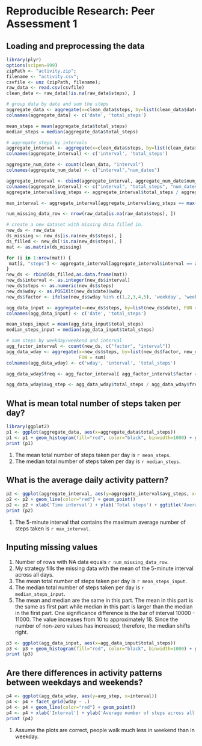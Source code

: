 # Reproducible Research: Peer Assessment 1


## Loading and preprocessing the data

``` r
library(plyr)
options(scipen=999)
zipPath <- "activity.zip";
filename <- "activity.csv";
csvfile <- unz (zipPath, filename);
raw_data <- read.csv(csvfile)
clean_data <- raw_data[!is.na(raw_data$steps), ]

# group data by date and sum the steps
aggregate_data <- aggregate(x=clean_data$steps, by=list(clean_data$date), FUN = sum)
colnames(aggregate_data) <- c('date', 'total_steps')

mean_steps = mean(aggregate_data$total_steps)
median_steps = median(aggregate_data$total_steps)

# aggregate steps by intervals
aggregate_interval <- aggregate(x=clean_data$steps, by=list(clean_data$interval), FUN = sum)
colnames(aggregate_interval) <- c('interval', 'total_steps')

aggregate_num_date <- count(clean_data, "interval")
colnames(aggregate_num_date) <- c("interval","num_dates")

aggregate_interval <- cbind(aggregate_interval, aggregate_num_date$num_dates)
colnames(aggregate_interval) <- c("interval", "total_steps", "num_dates")
aggregate_interval$avg_steps <- aggregate_interval$total_steps / aggregate_interval$num_dates

max_interval <- aggregate_interval[aggregate_interval$avg_steps == max(aggregate_interval$avg_steps), c('interval')]

num_missing_data_row <- nrow(raw_data[is.na(raw_data$steps), ])

# create a new dataset with missing data filled in.
new_ds <- raw_data
ds_missing <- new_ds[is.na(new_ds$steps), ]
ds_filled <- new_ds[!is.na(new_ds$steps), ]
mat <- as.matrix(ds_missing)

for (i in 1:nrow(mat)) {
 mat[i, "steps"] <- aggregate_interval[aggregate_interval$interval == as.integer(mat[i, "interval"]), "avg_steps" ]
}
new_ds <- rbind(ds_filled,as.data.frame(mat))
new_ds$interval <- as.integer(new_ds$interval)
new_ds$steps <- as.numeric(new_ds$steps)
new_ds$wday <- as.POSIXlt(new_ds$date)$wday
new_ds$factor <- ifelse(new_ds$wday %in% c(1,2,3,4,5), 'weekday', 'weekend')

agg_data_input <- aggregate(x=new_ds$steps, by=list(new_ds$date), FUN = sum)
colnames(agg_data_input) <- c('date', 'total_steps')

mean_steps_input = mean(agg_data_input$total_steps)
median_steps_input = median(agg_data_input$total_steps)

# sum steps by weekday/weekend and interval
agg_factor_interval <- count(new_ds, c("factor", "interval"))
agg_data_wday <- aggregate(x=new_ds$steps, by=list(new_ds$factor, new_ds$interval), 
                           FUN = sum)
colnames(agg_data_wday) <- c('wday', 'interval', 'total_steps')

agg_data_wday$freq <- agg_factor_interval[ agg_factor_interval$factor == agg_data_wday$wday && agg_factor_interval$interval == agg_data_wday$interval, "freq"]                    

agg_data_wday$avg_step <- agg_data_wday$total_steps / agg_data_wday$freq

```

## What is mean total number of steps taken per day?

``` r
library(ggplot2)
p1 <- ggplot(aggregate_data, aes(x=aggregate_data$total_steps))
p1 <- p1 + geom_histogram(fill="red", color="black", binwidth=1000) + ggtitle("Total number of steps taken per day") + xlab('Total number of steps per day') + ylab('Count')
print (p1)
```

1. The mean total number of steps taken per day is `r mean_steps`.
2. The median total number of steps taken per day is `r median_steps`.

## What is the average daily activity pattern?

``` r
p2 <- ggplot(aggregate_interval, aes(y=aggregate_interval$avg_steps, x=aggregate_interval$interval))
p2 <- p2 + geom_line(color="red") + geom_point()
p2 <- p2 + xlab('Time interval') + ylab('Total steps') + ggtitle('Average daily activity pattern')
print (p2)
```

1. The 5-minute interval that contains the maximum average number of steps taken is `r max_interval`.

## Inputing missing values

1. Number of rows with NA data equals `r num_missing_data_row`.
2. My strategy fills the missing data with the mean of the 5-minute interval across all days.
3. The mean total number of steps taken per day is `r mean_steps_input`.
4. The median total number of steps taken per day is `r median_steps_input`.
5. The mean and median are the same in this part. The mean in this part is the same as first part while median in this part is larger than the median in the first part. One significance difference is the bar of interval 10000 - 11000. The value increases from 10 to approximately 18. Since the number of non-zero values has increased; therefore, the median shifts right.

``` r
p3 <- ggplot(agg_data_input, aes(x=agg_data_input$total_steps))
p3 <- p3 + geom_histogram(fill="red", color="black", binwidth=1000) + ggtitle("Frequency of total steps taken per day with inputs") + xlab('Total number of steps per day') + ylab('Count')
print (p3)
```

## Are there differences in activity patterns between weekdays and weekends?
``` r
p4 <- ggplot(agg_data_wday, aes(y=avg_step, x=interval))
p4 <- p4 + facet_grid(wday ~ .)
p4 <- p4 + geom_line(color="red") + geom_point()
p4 <- p4 + xlab('Interval') + ylab('Average number of steps across all weekday days or weekend days') + ggtitle('Weekday vs weekend activity pattern')
print (p4)
```

1. Assume the plots are correct, people walk much less in weekend than in weekday.
